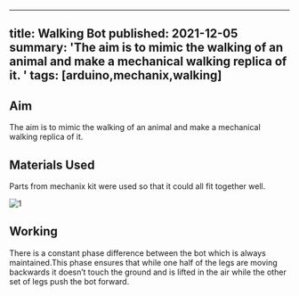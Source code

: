<!-- ---
title: Walking Bot
tags: [arduino,mechanix,walking]
layout: article
mode: normal
type: article
sharing: true
author: Somjit Banerjee
show_author_profile: true
show_title: true
full_width: false
header: true
cover: /assets/images/blog/thumbnails/Walking Bot.png
--- -->

---
title:  Walking Bot
published: 2021-12-05
summary: 'The aim is to mimic the walking of an animal and make a mechanical walking replica of it. '
tags: [arduino,mechanix,walking]
---

## Aim
The aim is to mimic the walking of an animal and make a mechanical walking replica of it.
<!--more-->

## Materials Used
Parts from mechanix kit were used so that it could all fit together well.

<Image
  src='/static/images/blog/blog/thumbnails/Walking Bot.png'
  alt='1'
  width='auto'
  height='auto'
/>
## Working
There is a constant phase difference between the bot which is always maintained.This phase ensures that while one half of the legs are moving
backwards it doesn’t touch the ground and is lifted in the air while the other set of legs push the bot forward.


<EmbedItem url='https://www.youtube.com/embed/b8hWW9pEJ1g' />

